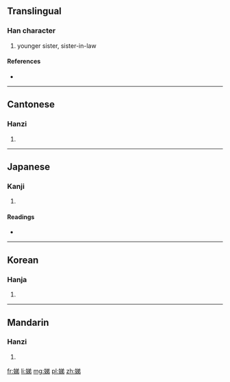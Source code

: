 ==Translingual==

===Han character===
{{Han char|rn=38|rad=女|as=07|sn=10|four=4842<sub>7</sub>|canj=女金弓竹 (VCNH)|ids=⿰[[女]][[弟]]}}

# younger sister, sister-in-law

====References====
* {{Han ref|kx=0263.080|dkj=06329|dj=0529.250|hdz=21053.140|uh=5A23|ud=23075|bh=AE58|bd=44632}}

----

==Cantonese==

===Hanzi===
{{yue-hanzi|jyut=|y=dai6, tai5}}

# {{defn|lang=yue|sort=女07}}

----

==Japanese==

===Kanji===
{{ja-kanji|grade=|rs=女07}}

# {{defn|lang=ja|sort=女07}}

====Readings====
* {{ja-readings|on=[[てい]] (tei), [[だい]] (dai)|kun=[[いもうと]] (imouto), [[おば]] (oba)}}

----

==Korean==

===Hanja===
{{ko-hanja|hangeul=제|rv=je|mr=che}}

# {{defn|lang=ko|sort=女07}}

----

==Mandarin==

===Hanzi===
{{cmn-hanzi|pin=[[dì]] ([[di4]])|wg=ti<sup>4</sup>}}

# {{defn|lang=cmn|sort=女07}}

[[fr:娣]]
[[li:娣]]
[[mg:娣]]
[[pl:娣]]
[[zh:娣]]